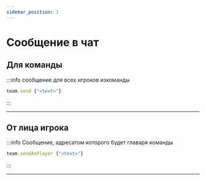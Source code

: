 ```yaml
---
sidebar_position: 1
---
```


# Сообщение в чат

## Для команды

:::info сообщение для всех игроков изкоманды
```jsx
team.send {"<text>"}
```
:::

---

## От лица игрока

:::info Сообщение, адресатом которого будет главаря команды
```jsx
team.sendAsPlayer {"<text>"}
```
:::

---